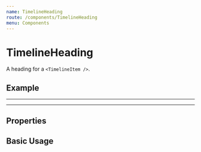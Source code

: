 ```yaml
---
name: TimelineHeading
route: /components/TimelineHeading
menu: Components
---
```



# TimelineHeading

A heading for a `<TimelineItem />`.

## Example

---

<TimelineHeading />

---

## Properties

<PropsTable of={TimelineHeading} />

## Basic Usage

<Playground>
  <TimelineHeading startDate="April 1st, 1980" present title="Best April Fools Joke" />
</Playground>

